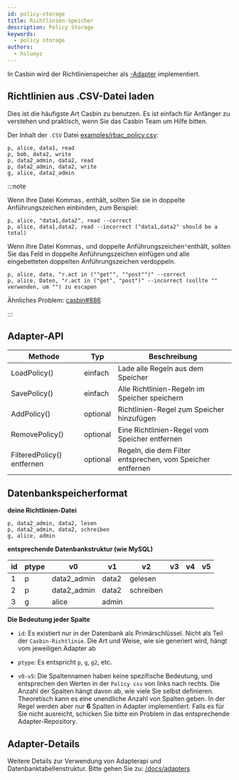 ```yaml
---
id: policy-storage
title: Richtlinien-Speicher
description: Policy Storage
keywords:
  - policy storage
authors:
  - hsluoyz
---
```


In Casbin wird der Richtlinienspeicher als [-Adapter](/docs/adapters) implementiert.

## Richtlinien aus .CSV-Datei laden

Dies ist die häufigste Art Casbin zu benutzen. Es ist einfach für Anfänger zu verstehen und praktisch, wenn Sie das Casbin Team um Hilfe bitten.

Der Inhalt der `.CSV` Datei [examples/rbac_policy.csv](https://github.com/casbin/casbin/blob/master/examples/rbac_policy.csv):

```
p, alice, data1, read
p, bob, data2, write
p, data2_admin, data2, read
p, data2_admin, data2, write
g, alice, data2_admin
```

:::note

Wenn Ihre Datei Kommas`,` enthält, sollten Sie sie in doppelte Anführungszeichen einbinden, zum Beispiel:

```
p, alice, "data1,data2", read --correct
p, alice, data1,data2, read --incorrect ("data1,data2" should be a total)
```

Wenn Ihre Datei Kommas`,` und doppelte Anführungszeichen`"`enthält, sollten Sie das Feld in doppelte Anführungszeichen einfügen und alle eingebetteten doppelten Anführungszeichen verdoppeln.

```
p, alice, data, "r.act in (""get"", ""post"")" --correct
p, alice, Daten, "r.act in ("get", "post")" --incorrect (sollte "" verwenden, um "") zu escapen
```

Ähnliches Problem: [casbin#886](https://github.com/casbin/casbin/issues/886)

:::

## Adapter-API

| Methode                    | Typ      | Beschreibung                                               |
| -------------------------- | -------- | ---------------------------------------------------------- |
| LoadPolicy()               | einfach  | Lade alle Regeln aus dem Speicher                          |
| SavePolicy()               | einfach  | Alle Richtlinien-Regeln im Speicher speichern              |
| AddPolicy()                | optional | Richtlinien-Regel zum Speicher hinzufügen                  |
| RemovePolicy()             | optional | Eine Richtlinien-Regel vom Speicher entfernen              |
| FilteredPolicy() entfernen | optional | Regeln, die dem Filter entsprechen, vom Speicher entfernen |

## Datenbankspeicherformat

**deine Richtlinien-Datei**

```
p, data2_admin, data2, lesen
p, data2_admin, data2, schreiben
g, alice, admin
```

**entsprechende Datenbankstruktur (wie MySQL)**

| id | ptype | v0          | v1    | v2        | v3 | v4 | v5 |
| -- | ----- | ----------- | ----- | --------- | -- | -- | -- |
| 1  | p     | data2_admin | data2 | gelesen   |    |    |    |
| 2  | p     | data2_admin | data2 | schreiben |    |    |    |
| 3  | g     | alice       | admin |           |    |    |    |

**Die Bedeutung jeder Spalte**

- `id`: Es existiert nur in der Datenbank als Primärschlüssel. Nicht als Teil der `Casbin-Richtlinie`. Die Art und Weise, wie sie generiert wird, hängt vom jeweiligen Adapter ab

- `ptype`: Es entspricht `p`, `g`, `g2`, etc.
- `v0-v5`: Die Spaltennamen haben keine spezifische Bedeutung, und entsprechen den Werten in der `Policy csv` von links nach rechts. Die Anzahl der Spalten hängt davon ab, wie viele Sie selbst definieren. Theoretisch kann es eine unendliche Anzahl von Spalten geben. In der Regel werden aber nur **6** Spalten in Adapter implementiert. Falls es für Sie nicht ausreicht, schicken Sie bitte ein Problem in das entsprechende Adapter-Repository.

## Adapter-Details

Weitere Details zur Verwendung von Adapterapi und Datenbanktabellenstruktur. Bitte gehen Sie zu:  [/docs/adapters](/docs/adapters)
